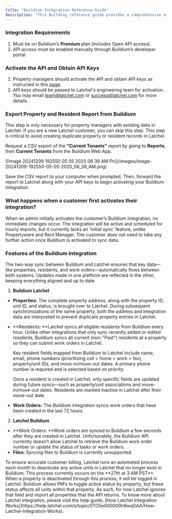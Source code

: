 ```yaml
---
title: "Buildium Integration Reference Guide"
description: "This Building reference guide provides a comprehensive overview of how Latchel’s integration with Buildium functions. This guide is intended as a resource to help you understand how data flows between the two systems, what information is synced, and the timing and behavior of that syncing. It outlines the structure of the integration, including how properties, residents, and work orders are shared, as well as what happens when data changes in either platform. Use this guide as a reference to better understand the integration's functionality and ensure alignment between Buildium and Latchel."
---
```


### **Integration Requirements**

1. Must be on Buildium’s **Premium** plan (includes Open API access).
2. API access must be enabled manually through Buildium’s developer portal.

### **Activate the API and Obtain API Keys**

1. Property managers should activate the API and obtain API keys as instructed in this [page](https://developer.buildium.com/#section/Getting-Started).
2. API keys should be passed to Latchel's engineering team for activation. You may email [team@latchel.com](mailto:team@latchel.com) or [success@latchel.com](mailto:success@latchel.com) for more details.

### **Export Property and Resident Report from Buildium**

<Note>
  This step is only necessary for property managers with existing data in Latchel. If you are a new Latchel customer, you can skip this step.
</Note>

<Warning>
  This step is critical to avoid creating duplicate property or resident records in Latchel.
</Warning>

Request a CSV export of the **“Current Tenants”** report by going to **Reports**, then **Current Tenants** from the Buildium Web App.

<Frame>
  ![Image 20241209 192550 05 05 2025 06 39 AM Pn](/images/image-20241209-192550-05-05-2025_06_39_AM.png)
</Frame>

Save the CSV report to your computer when prompted. Then, forward the report to Latchel along with your API keys to begin activating your Buildium integration.

### **What happens when a customer first activates their integration?**

<Check>
  When an admin initially activates the customer’s Buildium integration, no immediate changes occur. The integration will be active and scheduled for hourly imports, but it currently lacks an 'initial sync' feature, unlike Propertyware and Rent Manager. The customer does not need to take any further action once Buildium is activated to sync data.
</Check>

### **Features of the Buildium Integration**

<Accordion title="Two-Way Sync Feature" defaultOpen icon="rotate-reverse" iconType="duotone">
  The two-way sync between Buildium and Latchel ensures that key data—like properties, residents, and work orders—automatically flows between both systems. Updates made in one platform are reflected in the other, keeping everything aligned and up to date.

  1. **Buildium  Latchel**

  - **Properties:** The complete property address, along with the property ID, unit ID, and status, is brought over to Latchel. During subsequent synchronizations of the same property, both the address and integration data are interpreted to prevent duplicate property entries in Latchel.
  - \*\*Residents: \*\*Latchel syncs all eligible residents from Buildium every hour. Unlike other integrations that only sync recently added or edited residents, Buildium syncs all current (non-"Past") residents at a property so they can submit work orders in Latchel.

    Key resident fields mapped from Buildium to Latchel include name, email, phone numbers (prioritizing cell \> home \> work \> fax), property/unit IDs, and move-in/move-out dates. A primary phone number is required and is selected based on priority.

    Once a resident is created in Latchel, only specific fields are updated during future syncs—such as property/unit associations and move-in/move-out dates. Residents are marked inactive in Latchel after their move-out date.
  - **Work Orders:** The Buildium integration syncs work orders that have been created in the last 72 hours.

  2. **Latchel  Buildium**

  - \*\*Work Orders: \*\*Work orders are synced to Buildium a few seconds after they are created in Latchel. Unfortunately, the Buildium API currently doesn’t allow Latchel to retrieve the Buildium work order number or update the status of tasks or work orders.
  - **Files:** Syncing files to Buildium is currently unsupported.
</Accordion>

<Accordion title="Automatic Property Reconciliation" defaultOpen icon="timer" iconType="duotone">
  To ensure accurate customer billing, Latchel runs an automated process each month to deactivate any active units in Latchel that no longer exist in Buildium. This process currently occurs on the **27th at 3 AM PST**. When a property is deactivated through this process, it will be logged in Latchel.

  <Note>
    Buildium allows PM’s to toggle active status by property, but these status affects all units within that property. As such, for now Latchel ignores that field and import all properties that the API returns.
  </Note>
</Accordion>

<Tip>
  To know more about Latchel integration, please visit the help guide, [How Latchel Integration Works](https://help.latchel.com/s/topic/0TO5e000000h9wqGAA/How-Latchel-Integration-Works).
</Tip>